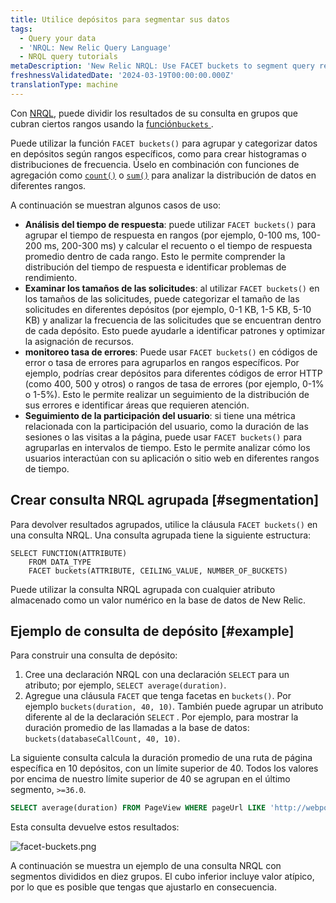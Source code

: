 ```yaml
---
title: Utilice depósitos para segmentar sus datos
tags:
  - Query your data
  - 'NRQL: New Relic Query Language'
  - NRQL query tutorials
metaDescription: 'New Relic NRQL: Use FACET buckets to segment query results into groups based on numerical values, then grouped into buckets that cover a range.'
freshnessValidatedDate: '2024-03-19T00:00:00.000Z'
translationType: machine
---
```


Con [NRQL](/docs/query-data/nrql-new-relic-query-language/getting-started/introduction-nrql), puede dividir los resultados de su consulta en grupos que cubran ciertos rangos usando la [función`buckets` ](/docs/query-your-data/nrql-new-relic-query-language/get-started/nrql-syntax-clauses-functions/#func-buckets).

Puede utilizar la función `FACET buckets()` para agrupar y categorizar datos en depósitos según rangos específicos, como para crear histogramas o distribuciones de frecuencia. Úselo en combinación con funciones de agregación como [`count()`](/docs/query-your-data/nrql-new-relic-query-language/get-started/nrql-syntax-clauses-functions/#func-count) o [`sum()`](/docs/query-your-data/nrql-new-relic-query-language/get-started/nrql-syntax-clauses-functions/#func-sum) para analizar la distribución de datos en diferentes rangos.

A continuación se muestran algunos casos de uso:

* **Análisis del tiempo de respuesta**: puede utilizar `FACET buckets()` para agrupar el tiempo de respuesta en rangos (por ejemplo, 0-100 ms, 100-200 ms, 200-300 ms) y calcular el recuento o el tiempo de respuesta promedio dentro de cada rango. Esto le permite comprender la distribución del tiempo de respuesta e identificar problemas de rendimiento.
* **Examinar los tamaños de las solicitudes**: al utilizar `FACET buckets()` en los tamaños de las solicitudes, puede categorizar el tamaño de las solicitudes en diferentes depósitos (por ejemplo, 0-1 KB, 1-5 KB, 5-10 KB) y analizar la frecuencia de las solicitudes que se encuentran dentro de cada depósito. Esto puede ayudarle a identificar patrones y optimizar la asignación de recursos.
* **monitoreo tasa de errores**: Puede usar `FACET buckets()` en códigos de error o tasa de errores para agruparlos en rangos específicos. Por ejemplo, podrías crear depósitos para diferentes códigos de error HTTP (como 400, 500 y otros) o rangos de tasa de errores (por ejemplo, 0-1% o 1-5%). Esto le permite realizar un seguimiento de la distribución de sus errores e identificar áreas que requieren atención.
* **Seguimiento de la participación del usuario**: si tiene una métrica relacionada con la participación del usuario, como la duración de las sesiones o las visitas a la página, puede usar `FACET buckets()` para agruparlas en intervalos de tiempo. Esto le permite analizar cómo los usuarios interactúan con su aplicación o sitio web en diferentes rangos de tiempo.

## Crear consulta NRQL agrupada [#segmentation]

Para devolver resultados agrupados, utilice la cláusula `FACET buckets()` en una consulta NRQL. Una consulta agrupada tiene la siguiente estructura:

```
SELECT FUNCTION(ATTRIBUTE) 
    FROM DATA_TYPE 
    FACET buckets(ATTRIBUTE, CEILING_VALUE, NUMBER_OF_BUCKETS)
```

Puede utilizar la consulta NRQL agrupada con cualquier atributo almacenado como un valor numérico en la base de datos de New Relic.

## Ejemplo de consulta de depósito [#example]

Para construir una consulta de depósito:

1. Cree una declaración NRQL con una declaración `SELECT` para un atributo; por ejemplo, `SELECT average(duration)`.
2. Agregue una cláusula `FACET` que tenga facetas en `buckets()`. Por ejemplo `buckets(duration, 40, 10)`. También puede agrupar un atributo diferente al de la declaración `SELECT` . Por ejemplo, para mostrar la duración promedio de las llamadas a la base de datos: `buckets(databaseCallCount, 40, 10)`.

La siguiente consulta calcula la duración promedio de una ruta de página específica en 10 depósitos, con un límite superior de 40. Todos los valores por encima de nuestro límite superior de 40 se agrupan en el último segmento, `>=36.0`.

```sql
SELECT average(duration) FROM PageView WHERE pageUrl LIKE 'http://webportal.telco%' SINCE 1 week ago FACET buckets(duration, 40, 10)
```

Esta consulta devuelve estos resultados:

<img
  title="facet-buckets.png"
  alt="facet-buckets.png"
  src="/images/queries-nrql_screenshot-full_facet-by-buckets-NRQL-query-builder.webp"
/>

<figcaption>
  A continuación se muestra un ejemplo de una consulta NRQL con segmentos divididos en diez grupos. El cubo inferior incluye valor atípico, por lo que es posible que tengas que ajustarlo en consecuencia.
</figcaption>
